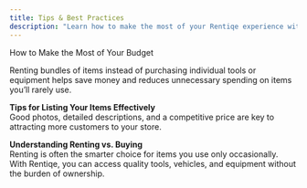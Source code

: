 ```yaml
---
title: Tips & Best Practices
description: "Learn how to make the most of your Rentiqe experience with these tips and best practices."
---
```


How to Make the Most of Your Budget

Renting bundles of items instead of purchasing individual tools or equipment helps save money
and reduces unnecessary spending on items you’ll rarely use.

**Tips for Listing Your Items Effectively**  
Good photos, detailed descriptions, and a competitive price are key to attracting more
customers to your store.

**Understanding Renting vs. Buying**  
Renting is often the smarter choice for items you use only occasionally. With Rentiqe, you can
access quality tools, vehicles, and equipment without the burden of ownership.
